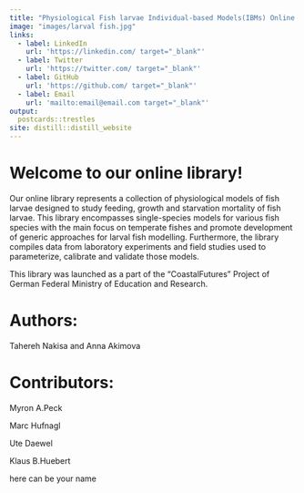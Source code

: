 ```yaml
---
title: "Physiological Fish larvae Individual-based Models(IBMs) Online Library"
image: "images/larval fish.jpg"
links:
  - label: LinkedIn
    url: 'https://linkedin.com/ target="_blank"'
  - label: Twitter
    url: 'https://twitter.com/ target="_blank"'
  - label: GitHub
    url: 'https://github.com/ target="_blank"'
  - label: Email
    url: 'mailto:email@email.com target="_blank"'
output:
  postcards::trestles
site: distill::distill_website
---
```

 
# Welcome to our online library!

Our online library represents a collection of physiological models of fish larvae designed to study feeding, growth and starvation mortality of fish larvae. This library encompasses single-species models for various fish species with the main focus on temperate fishes and promote development of generic approaches for larval fish modelling. Furthermore, the library compiles data from laboratory experiments and field studies used to parameterize, calibrate and validate those models.

This library was launched as a part of the "CoastalFutures" Project of German Federal Ministry of Education and Research. 



# Authors:

Tahereh Nakisa and Anna Akimova



# Contributors:

Myron A.Peck

Marc Hufnagl

Ute Daewel

Klaus B.Huebert

here can be your name